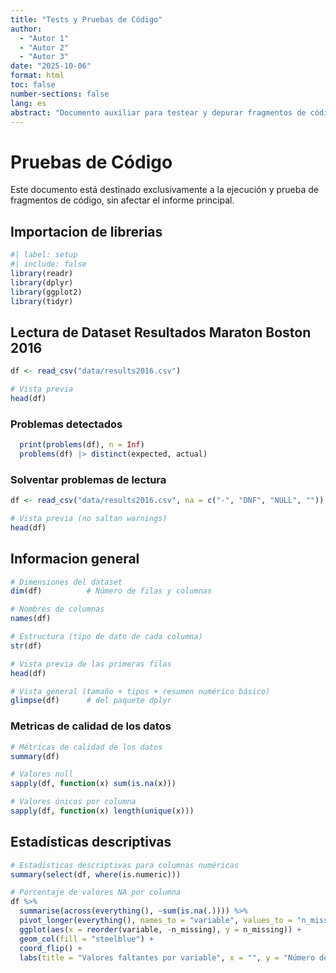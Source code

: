 ```yaml
---
title: "Tests y Pruebas de Código"
author:
  - "Autor 1"
  - "Autor 2"
  - "Autor 3"
date: "2025-10-06"
format: html
toc: false
number-sections: false
lang: es
abstract: "Documento auxiliar para testear y depurar fragmentos de código relacionados con el análisis de datos de la Maratón de Boston."
---
```


# Pruebas de Código

Este documento está destinado exclusivamente a la ejecución y prueba de fragmentos de código, sin afectar el informe principal.

## Importacion de librerias

```r
#| label: setup
#| include: false
library(readr)
library(dplyr)
library(ggplot2)
library(tidyr)
```

## Lectura de Dataset Resultados Maraton Boston 2016

```r
df <- read_csv("data/results2016.csv")

# Vista previa
head(df)
```

### Problemas detectados

```r
  print(problems(df), n = Inf)
  problems(df) |> distinct(expected, actual)
```

### Solventar problemas de lectura
```r

df <- read_csv("data/results2016.csv", na = c("-", "DNF", "NULL", ""))

# Vista previa (no saltan warnings)
head(df)

```


## Informacion general

```r

# Dimensiones del dataset
dim(df)          # Número de filas y columnas

# Nombres de columnas
names(df)

# Estructura (tipo de dato de cada columna)
str(df)

# Vista previa de las primeras filas
head(df)

# Vista general (tamaño + tipos + resumen numérico básico)
glimpse(df)      # del paquete dplyr


```

### Metricas de calidad de los datos 

```r
# Métricas de calidad de los datos
summary(df)

# Valores null
sapply(df, function(x) sum(is.na(x)))

# Valores únicos por columna
sapply(df, function(x) length(unique(x)))

```

## Estadísticas descriptivas

```r

# Estadísticas descriptivas para columnas numéricas
summary(select(df, where(is.numeric)))

```
```r
# Porcentaje de valores NA por columna
df %>%
  summarise(across(everything(), ~sum(is.na(.)))) %>%
  pivot_longer(everything(), names_to = "variable", values_to = "n_missing") %>%
  ggplot(aes(x = reorder(variable, -n_missing), y = n_missing)) +
  geom_col(fill = "steelblue") +
  coord_flip() +
  labs(title = "Valores faltantes por variable", x = "", y = "Número de NAs")

```